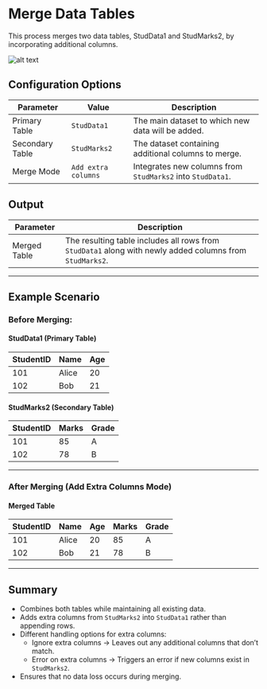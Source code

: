 # Merge Data Tables  

This process merges two data tables, StudData1 and StudMarks2, by incorporating additional columns.  

![alt text](../../../assets/datatable/merge-data-tables.png)

## Configuration Options

| Parameter            | Value              | Description                                      |
|----------------------|-------------------|--------------------------------------------------|
| Primary Table    | `StudData1`        | The main dataset to which new data will be added. |
| Secondary Table  | `StudMarks2`       | The dataset containing additional columns to merge. |
| Merge Mode       | `Add extra columns` | Integrates new columns from `StudMarks2` into `StudData1`. |

## Output

| Parameter           | Description                                           |
|--------------------|-------------------------------------------------------|
| Merged Table  | The resulting table includes all rows from `StudData1` along with newly added columns from `StudMarks2`. |

---

## Example Scenario  

### Before Merging:  

#### StudData1 (Primary Table)

| StudentID | Name    | Age |
|-----------|--------|-----|
| 101       | Alice  | 20  |
| 102       | Bob    | 21  |

#### StudMarks2 (Secondary Table)

| StudentID | Marks  | Grade |
|-----------|--------|-------|
| 101       | 85     | A     |
| 102       | 78     | B     |

---

### After Merging (Add Extra Columns Mode)  

#### Merged Table

| StudentID | Name    | Age | Marks | Grade |
|-----------|--------|-----|-------|-------|
| 101       | Alice  | 20  | 85    | A     |
| 102       | Bob    | 21  | 78    | B     |

---

## Summary
- Combines both tables while maintaining all existing data.  
- Adds extra columns from `StudMarks2` into `StudData1` rather than appending rows.  
- Different handling options for extra columns:  
  - Ignore extra columns → Leaves out any additional columns that don’t match.  
  - Error on extra columns → Triggers an error if new columns exist in `StudMarks2`.  
- Ensures that no data loss occurs during merging. 